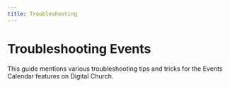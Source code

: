 ```yaml
---
title: Troubleshooting
---
```


# Troubleshooting Events

This guide mentions various troubleshooting tips and tricks for the Events Calendar features on Digital Church.


<div className='player-wrapper'>
<ReactPlayer url="https://www.youtube.com/watch?v=YLvp1rKYSUk"
    width="100%"
    height="100%"
    controls={true}
    playing={true}
    muted={true}
     />
</div>